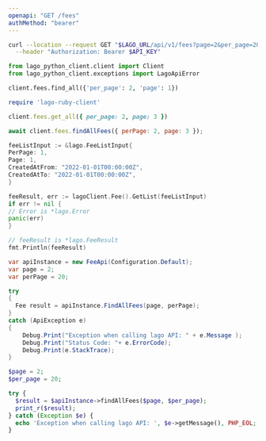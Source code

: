 ```yaml
---
openapi: "GET /fees"
authMethod: "bearer"
---
```



<RequestExample>

```bash cURL
curl --location --request GET "$LAGO_URL/api/v1/fees?page=2&per_page=20&external_customer_id=hooli_1234" \
  --header "Authorization: Bearer $API_KEY"
```

```python Python
from lago_python_client.client import Client
from lago_python_client.exceptions import LagoApiError

client.fees.find_all({'per_page': 2, 'page': 1})
```

```ruby Ruby
require 'lago-ruby-client'

client.fees.get_all({ per_page: 2, page: 3 })
```

```js Node.js
await client.fees.findAllFees({ perPage: 2, page: 3 });
```

```go Go
feeListInput := &lago.FeeListInput{
PerPage: 1,
Page: 1,
CreatedAtFrom: "2022-01-01T00:00:00Z",
CreatedAtTo: "2022-01-01T00:00:00Z",
}

feeResult, err := lagoClient.Fee().GetList(feeListInput)
if err != nil {
// Error is *lago.Error
panic(err)
}

// feeResult is *lago.FeeResult
fmt.Println(feeResult)
```

```csharp C#
var apiInstance = new FeeApi(Configuration.Default);
var page = 2;
var perPage = 20;

try
{
  Fee result = apiInstance.FindAllFees(page, perPage);
}
catch (ApiException e)
{
    Debug.Print("Exception when calling lago API: " + e.Message );
    Debug.Print("Status Code: "+ e.ErrorCode);
    Debug.Print(e.StackTrace);
}
```

```php PHP
$page = 2;
$per_page = 20;

try {
  $result = $apiInstance->findAllFees($page, $per_page);
  print_r($result);
} catch (Exception $e) {
  echo 'Exception when calling lago API: ', $e->getMessage(), PHP_EOL;
}
```

</RequestExample>